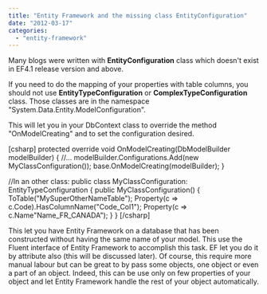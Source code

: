 ```yaml
---
title: "Entity Framework and the missing class EntityConfiguration"
date: "2012-03-17"
categories: 
  - "entity-framework"
---
```


Many blogs were written with **EntityConfiguration** class which doesn't exist in EF4.1 release version and above.

If you need to do the mapping of your properties with table columns, you should not use **EntityTypeConfiguration** or **ComplexTypeConfiguration** class. Those classes are in the namespace "System.Data.Entity.ModelConfiguration".

This will let you in your DbContext class to override the method "OnModelCreating" and to set the configuration desired.

\[csharp\] protected override void OnModelCreating(DbModelBuilder modelBuilder) { //... modelBuilder.Configurations.Add(new MyClassConfiguration()); base.OnModelCreating(modelBuilder); }

//In an other class: public class MyClassConfiguration: EntityTypeConfiguration<MyClass> { public MyClassConfiguration() { ToTable("MySuperOtherNameTable"); Property(c => c.Code).HasColumnName("Code\_Col1"); Property(c => c.Name"Name\_FR\_CANADA"); } } \[/csharp\]

This let you have Entity Framework on a database that has been constructed without having the same name of your model. This use the Fluent interface of Entity Framework to accomplish this task. EF let you do it by attribute also (this will be discussed later). Of course, this require more manual labour but can be great to by pass some objects, one object or even a part of an object. Indeed, this can be use only on few properties of your object and let Entity Framework handle the rest of your object automatically.

